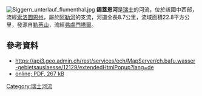 {{Coord|47.23155|N|7.60955|E|display=title}}

[[Image:Siggern_unterlauf_flumenthal.jpg|right]]
'''錫蓋恩河'''是[[瑞士|瑞士]]的河流，位於該國中西部，流經[[索洛圖恩州|索洛圖恩州]]，屬於[[阿勒河|阿勒河]]的支流，河道全長8.7公里，流域面積22.8平方公里，發源自[[勒蒂山|勒蒂山]]，流經[[弗盧門塔爾|弗盧門塔爾]]。

==參考資料==
* https://api3.geo.admin.ch/rest/services/ech/MapServer/ch.bafu.wasser-gebietsauslaesse/12129/extendedHtmlPopup?lang=de{{Dead link}}
* [http://www.ngso.ch/images/pdf/publikationen/04_Glazial_uebertiefte_Talabschnitte_S89_98.pdf online; PDF, 267 kB] {{Wayback|url=http://www.ngso.ch/images/pdf/publikationen/04_Glazial_uebertiefte_Talabschnitte_S89_98.pdf |date=20220302105347 }}

{{Switzerland-geo-stub}}
[[Category:瑞士河流|Category:瑞士河流]]
